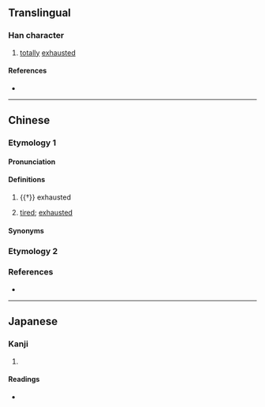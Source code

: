 {{character info/new}}
==Translingual==

===Han character===
{{Han char|rn=65|rad=支|as=02|sn=6|four=|canj=JEKS|ids=⿺支力}}

# [[totally]] [[exhausted]]

====References====
* {{Han ref|kx=0467.050|dkj=02308|hdz=10367.030|uh=6530|ud=25904}}

----

==Chinese==

===Etymology 1===
{{zh-forms|alt=癐}}
{{zh-wp|yue}}

====Pronunciation====
{{zh-pron
|m=guì
|c=gui6
|h=pfs=
|cat=a
}}

====Definitions====
{{zh-hanzi}}

# {{†}} exhausted
# {{lb|zh|Cantonese}} [[tired]]; [[exhausted]]

====Synonyms====
{{zh-dial|累}}

===Etymology 2===
{{zh-see|㩻|v}}

===References===
* {{R:twedu|C04544}}

----

==Japanese==

===Kanji===
{{ja-kanji|grade=|rs=支02}}

# {{defn|lang=ja|sort=支02}}

====Readings====
* {{ja-readings|on=[[き]] (ki)|kun=[[つかれきる]] (tsukarekiru)}}